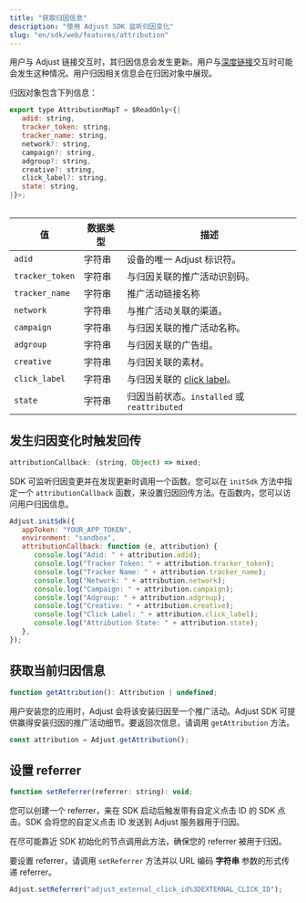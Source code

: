 ```yaml
---
title: "获取归因信息"
description: "使用 Adjust SDK 监听归因变化"
slug: "en/sdk/web/features/attribution"
---
```

用户与 Adjust 链接交互时，其归因信息会发生更新。用户与[深度链接](https://help.adjust.com/en/article/deep-links)交互时可能会发生这种情况。用户归因相关信息会在归因对象中展现。

归因对象包含下列信息：

```js
export type AttributionMapT = $ReadOnly<{|
   adid: string,
   tracker_token: string,
   tracker_name: string,
   network?: string,
   campaign?: string,
   adgroup?: string,
   creative?: string,
   click_label?: string,
   state: string,
|}>;
```

<table> 

|        值        | 数据类型 |                                   描述                                   |
|-----------------|------|------------------------------------------------------------------------|
| `adid`          | 字符串  | 设备的唯一 Adjust 标识符。                                                      |
| `tracker_token` | 字符串  | 与归因关联的推广活动识别码。                                                         |
| `tracker_name`  | 字符串  | 推广活动链接名称                                                               |
| `network`       | 字符串  | 与推广活动关联的渠道。                                                            |
| `campaign`      | 字符串  | 与归因关联的推广活动名称。                                                          |
| `adgroup`       | 字符串  | 与归因关联的广告组。                                                             |
| `creative`      | 字符串  | 与归因关联的素材。                                                              |
| `click_label`   | 字符串  | 与归因关联的 [click label](https://help.adjust.com/en/article/user-rewards)。 |
| `state`         | 字符串  | 归因当前状态。`installed` 或 `reattributed`                                    |

</Table> 

发生归因变化时触发回传
-----------

```js
attributionCallback: (string, Object) => mixed;
```

SDK 可监听归因变更并在发现更新时调用一个函数。您可以在 `initSdk` 方法中指定一个 `attributionCallback` 函数，来设置归因回传方法。在函数内，您可以访问用户归因信息。

```js
Adjust.initSdk({
   appToken: "YOUR_APP_TOKEN",
   environment: "sandbox",
   attributionCallback: function (e, attribution) {
      console.log("Adid: " + attribution.adid);
      console.log("Tracker Token: " + attribution.tracker_token);
      console.log("Tracker Name: " + attribution.tracker_name);
      console.log("Network: " + attribution.network);
      console.log("Campaign: " + attribution.campaign);
      console.log("Adgroup: " + attribution.adgroup);
      console.log("Creative: " + attribution.creative);
      console.log("Click Label: " + attribution.click_label);
      console.log("Attribution State: " + attribution.state);
   },
});
```

获取当前归因信息
--------

```js
function getAttribution(): Attribution | undefined;
```

用户安装您的应用时，Adjust 会将该安装归因至一个推广活动。Adjust SDK 可提供赢得安装归因的推广活动细节。要返回次信息，请调用 `getAttribution` 方法。

```js
const attribution = Adjust.getAttribution();
```

设置 referrer
-----------

```js
function setReferrer(referrer: string): void;
```

您可以创建一个 referrer，来在 SDK 启动后触发带有自定义点击 ID 的 SDK 点击。SDK 会将您的自定义点击 ID 发送到 Adjust 服务器用于归因。
<callout type="important"> 

在尽可能靠近 SDK 初始化的节点调用此方法，确保您的 referrer 被用于归因。
</Callout> 

要设置 referrer，请调用 `setReferrer` 方法并以 URL 编码 **字符串** 参数的形式传递 referrer。

```js
Adjust.setReferrer("adjust_external_click_id%3DEXTERNAL_CLICK_ID");
```

